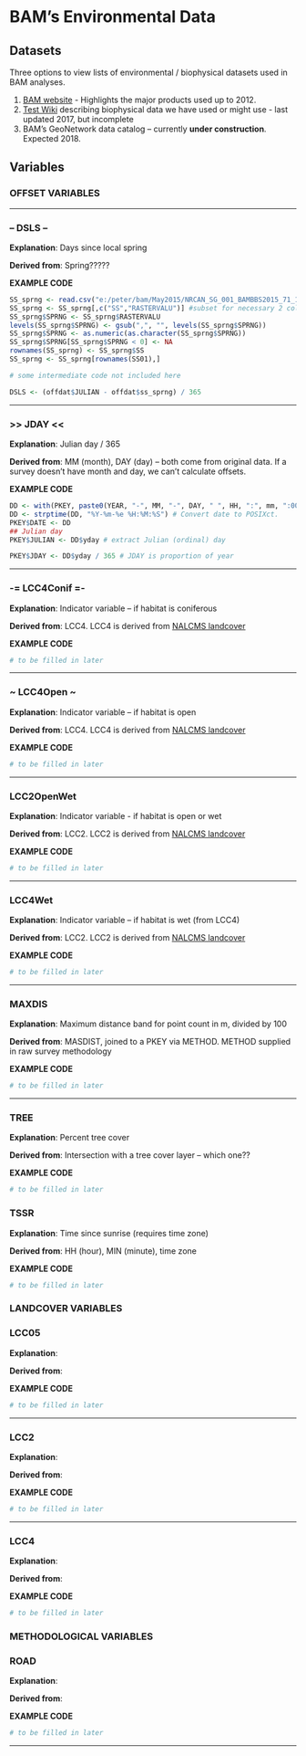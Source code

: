 BAM's Environmental Data
=============

## Datasets

Three options to view lists of environmental / biophysical datasets used in BAM analyses. 

1. [BAM website](http://www.borealbirds.ca/index.php/biophysical_data) - Highlights the major products used up to 2012.
2. [Test Wiki](https://sites.google.com/site/bambiophysical/) describing biophysical data we have used or might use - last updated 2017, but incomplete
3. BAM's GeoNetwork data catalog -- currently **under construction**. Expected 2018. 

## Variables

### OFFSET VARIABLES

---

### -- DSLS --

**Explanation**: Days since local spring

**Derived from**: Spring?????

**EXAMPLE CODE**

``` r
SS_sprng <- read.csv("e:/peter/bam/May2015/NRCAN_SG_001_BAMBBS2015_71_13.csv") #load intersected file acquired from Trish
SS_sprng <- SS_sprng[,c("SS","RASTERVALU")] #subset for necessary 2 columns
SS_sprng$SPRNG <- SS_sprng$RASTERVALU 
levels(SS_sprng$SPRNG) <- gsub(",", "", levels(SS_sprng$SPRNG))
SS_sprng$SPRNG <- as.numeric(as.character(SS_sprng$SPRNG))
SS_sprng$SPRNG[SS_sprng$SPRNG < 0] <- NA
rownames(SS_sprng) <- SS_sprng$SS
SS_sprng <- SS_sprng[rownames(SS01),]

# some intermediate code not included here

DSLS <- (offdat$JULIAN - offdat$ss_sprng) / 365
```

---

### >> JDAY <<

**Explanation**: Julian day / 365

**Derived from**: MM (month), DAY (day) -- both come from original data. If a survey doesn't have month and day, we can't calculate offsets. 

**EXAMPLE CODE**

``` r
DD <- with(PKEY, paste0(YEAR, "-", MM, "-", DAY, " ", HH, ":", mm, ":00")) # combine date and time pieces back together
DD <- strptime(DD, "%Y-%m-%e %H:%M:%S") # Convert date to POSIXct.
PKEY$DATE <- DD
## Julian day
PKEY$JULIAN <- DD$yday # extract Julian (ordinal) day

PKEY$JDAY <- DD$yday / 365 # JDAY is proportion of year
```

---

### -= LCC4Conif =-

**Explanation**: Indicator variable – if habitat is coniferous 

**Derived from**: LCC4. LCC4 is derived from [NALCMS landcover](https://sites.google.com/site/bambiophysical/home/landcover/modis-land-cover-map-of-canada-2005) 

**EXAMPLE CODE**

``` r
# to be filled in later
```

---

### ~ LCC4Open ~ 

**Explanation**: Indicator variable – if habitat is open

**Derived from**: LCC4. LCC4 is derived from [NALCMS landcover](https://sites.google.com/site/bambiophysical/home/landcover/modis-land-cover-map-of-canada-2005) 

**EXAMPLE CODE**

``` r
# to be filled in later
```

---

### LCC2OpenWet

**Explanation**: Indicator variable - if habitat is open or wet

**Derived from**: LCC2. LCC2 is derived from [NALCMS landcover](https://sites.google.com/site/bambiophysical/home/landcover/modis-land-cover-map-of-canada-2005) 

**EXAMPLE CODE**

``` r
# to be filled in later
```

---

### LCC4Wet
**Explanation**: Indicator variable – if habitat is wet (from LCC4)

**Derived from**: LCC2. LCC2 is derived from [NALCMS landcover](https://sites.google.com/site/bambiophysical/home/landcover/modis-land-cover-map-of-canada-2005) 

**EXAMPLE CODE**

``` r
# to be filled in later
```

---

### MAXDIS

**Explanation**: Maximum distance band for point count in m, divided by 100

**Derived from**: MASDIST, joined to a PKEY via METHOD. METHOD supplied in raw survey methodology

**EXAMPLE CODE**

``` r
# to be filled in later
```

---

### TREE

**Explanation**: Percent tree cover

**Derived from**: Intersection with a tree cover layer -- which one??

**EXAMPLE CODE**

``` r
# to be filled in later
```

### TSSR

**Explanation**: Time since sunrise (requires time zone)

**Derived from**: HH (hour), MIN (minute), time zone

**EXAMPLE CODE**

``` r
# to be filled in later
```


### LANDCOVER VARIABLES

### LCC05

**Explanation**: 

**Derived from**: 

**EXAMPLE CODE**

``` r
# to be filled in later
```

---

### LCC2

**Explanation**: 

**Derived from**: 

**EXAMPLE CODE**

``` r
# to be filled in later
```

---

### LCC4

**Explanation**: 

**Derived from**: 

**EXAMPLE CODE**

``` r
# to be filled in later
```


### METHODOLOGICAL VARIABLES

### ROAD

**Explanation**: 

**Derived from**: 

**EXAMPLE CODE**

``` r
# to be filled in later
```

---



